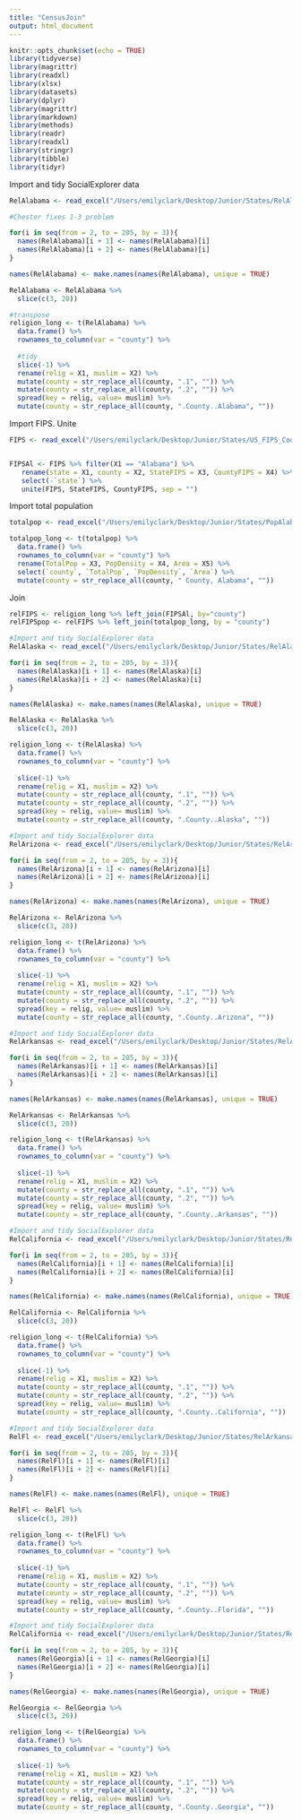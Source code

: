 ```yaml
---
title: "CensusJoin"
output: html_document
---
```


```r
knitr::opts_chunk$set(echo = TRUE)
library(tidyverse)
library(magrittr)
library(readxl)
library(xlsx)
library(datasets)
library(dplyr)
library(magrittr)
library(markdown)
library(methods)
library(readr)
library(readxl)
library(stringr)
library(tibble)
library(tidyr)

```

Import and tidy SocialExplorer data

```r
RelAlabama <- read_excel("/Users/emilyclark/Desktop/Junior/States/RelAlabama.xls", skip = 1, sheet = "Sheet1")

#Chester fixes 1-3 problem

for(i in seq(from = 2, to = 205, by = 3)){
  names(RelAlabama)[i + 1] <- names(RelAlabama)[i]
  names(RelAlabama)[i + 2] <- names(RelAlabama)[i]
}

names(RelAlabama) <- make.names(names(RelAlabama), unique = TRUE)

RelAlabama <- RelAlabama %>% 
  slice(c(3, 20))

#transpose
religion_long <- t(RelAlabama) %>% 
  data.frame() %>% 
  rownames_to_column(var = "county") %>% 
  
  #tidy
  slice(-1) %>% 
  rename(relig = X1, muslim = X2) %>% 
  mutate(county = str_replace_all(county, ".1", "")) %>% 
  mutate(county = str_replace_all(county, ".2", "")) %>%
  spread(key = relig, value= muslim) %>%
  mutate(county = str_replace_all(county, ".County..Alabama", ""))

```

Import FIPS. Unite 

```r

FIPS <- read_excel("/Users/emilyclark/Desktop/Junior/States/US_FIPS_Codes.xls", col_names = FALSE) 


FIPSAl <- FIPS %>% filter(X1 == "Alabama") %>%
   rename(state = X1, county = X2, StateFIPS = X3, CountyFIPS = X4) %>%
   select(-`state`) %>%
   unite(FIPS, StateFIPS, CountyFIPS, sep = "")

```

Import total population
```r
totalpop <- read_excel("/Users/emilyclark/Desktop/Junior/States/PopAlabama.xls", skip = 1, sheet = "Sheet1")

totalpop_long <- t(totalpop) %>%
  data.frame() %>% 
  rownames_to_column(var = "county") %>%
  rename(TotalPop = X3, PopDensity = X4, Area = X5) %>%
  select(`county`, `TotalPop`, `PopDensity`, `Area`) %>%
  mutate(county = str_replace_all(county, " County, Alabama", ""))


```

Join
```r
relFIPS <- religion_long %>% left_join(FIPSAl, by="county")
relFIPSpop <- relFIPS %>% left_join(totalpop_long, by = "county")

```

```r

#Import and tidy SocialExplorer data
RelAlaska <- read_excel("/Users/emilyclark/Desktop/Junior/States/RelAlaska.xls", skip = 1, sheet = "Sheet1")

for(i in seq(from = 2, to = 205, by = 3)){
  names(RelAlaska)[i + 1] <- names(RelAlaska)[i]
  names(RelAlaska)[i + 2] <- names(RelAlaska)[i]
}

names(RelAlaska) <- make.names(names(RelAlaska), unique = TRUE)

RelAlaska <- RelAlaska %>% 
  slice(c(3, 20))

religion_long <- t(RelAlaska) %>% 
  data.frame() %>% 
  rownames_to_column(var = "county") %>% 
  
  slice(-1) %>% 
  rename(relig = X1, muslim = X2) %>% 
  mutate(county = str_replace_all(county, ".1", "")) %>% 
  mutate(county = str_replace_all(county, ".2", "")) %>%
  spread(key = relig, value= muslim) %>%
  mutate(county = str_replace_all(county, ".County..Alaska", ""))

```

```r
#Import and tidy SocialExplorer data
RelArizona <- read_excel("/Users/emilyclark/Desktop/Junior/States/RelArizona.xls", skip = 1, sheet = "Sheet1")

for(i in seq(from = 2, to = 205, by = 3)){
  names(RelArizona)[i + 1] <- names(RelArizona)[i]
  names(RelArizona)[i + 2] <- names(RelArizona)[i]
}

names(RelArizona) <- make.names(names(RelArizona), unique = TRUE)

RelArizona <- RelArizona %>% 
  slice(c(3, 20))

religion_long <- t(RelArizona) %>% 
  data.frame() %>% 
  rownames_to_column(var = "county") %>% 
  
  slice(-1) %>% 
  rename(relig = X1, muslim = X2) %>% 
  mutate(county = str_replace_all(county, ".1", "")) %>% 
  mutate(county = str_replace_all(county, ".2", "")) %>%
  spread(key = relig, value= muslim) %>%
  mutate(county = str_replace_all(county, ".County..Arizona", ""))

```

```r
#Import and tidy SocialExplorer data
RelArkansas <- read_excel("/Users/emilyclark/Desktop/Junior/States/RelArkansas.xls", skip = 1, sheet = "Sheet1")

for(i in seq(from = 2, to = 205, by = 3)){
  names(RelArkansas)[i + 1] <- names(RelArkansas)[i]
  names(RelArkansas)[i + 2] <- names(RelArkansas)[i]
}

names(RelArkansas) <- make.names(names(RelArkansas), unique = TRUE)

RelArkansas <- RelArkansas %>% 
  slice(c(3, 20))

religion_long <- t(RelArkansas) %>% 
  data.frame() %>% 
  rownames_to_column(var = "county") %>% 
  
  slice(-1) %>% 
  rename(relig = X1, muslim = X2) %>% 
  mutate(county = str_replace_all(county, ".1", "")) %>% 
  mutate(county = str_replace_all(county, ".2", "")) %>%
  spread(key = relig, value= muslim) %>%
  mutate(county = str_replace_all(county, ".County..Arkansas", ""))

```


```r
#Import and tidy SocialExplorer data
RelCalifornia <- read_excel("/Users/emilyclark/Desktop/Junior/States/RelCalifornia.xls", skip = 1, sheet = "Sheet1")

for(i in seq(from = 2, to = 205, by = 3)){
  names(RelCalifornia)[i + 1] <- names(RelCalifornia)[i]
  names(RelCalifornia)[i + 2] <- names(RelCalifornia)[i]
}

names(RelCalifornia) <- make.names(names(RelCalifornia), unique = TRUE)

RelCalifornia <- RelCalifornia %>% 
  slice(c(3, 20))

religion_long <- t(RelCalifornia) %>% 
  data.frame() %>% 
  rownames_to_column(var = "county") %>% 
  
  slice(-1) %>% 
  rename(relig = X1, muslim = X2) %>% 
  mutate(county = str_replace_all(county, ".1", "")) %>% 
  mutate(county = str_replace_all(county, ".2", "")) %>%
  spread(key = relig, value= muslim) %>%
  mutate(county = str_replace_all(county, ".County..California", ""))

```


```r
#Import and tidy SocialExplorer data
RelFl <- read_excel("/Users/emilyclark/Desktop/Junior/States/RelArkansas.xls", skip = 1, sheet = "Sheet3")

for(i in seq(from = 2, to = 205, by = 3)){
  names(RelFl)[i + 1] <- names(RelFl)[i]
  names(RelFl)[i + 2] <- names(RelFl)[i]
}

names(RelFl) <- make.names(names(RelFl), unique = TRUE)

RelFl <- RelFl %>% 
  slice(c(3, 20))

religion_long <- t(RelFl) %>% 
  data.frame() %>% 
  rownames_to_column(var = "county") %>% 
  
  slice(-1) %>% 
  rename(relig = X1, muslim = X2) %>% 
  mutate(county = str_replace_all(county, ".1", "")) %>% 
  mutate(county = str_replace_all(county, ".2", "")) %>%
  spread(key = relig, value= muslim) %>%
  mutate(county = str_replace_all(county, ".County..Florida", ""))

```

```r
#Import and tidy SocialExplorer data
RelCalifornia <- read_excel("/Users/emilyclark/Desktop/Junior/States/RelArkansas.xls", skip = 1, sheet = "Sheet4")

for(i in seq(from = 2, to = 205, by = 3)){
  names(RelGeorgia)[i + 1] <- names(RelGeorgia)[i]
  names(RelGeorgia)[i + 2] <- names(RelGeorgia)[i]
}

names(RelGeorgia) <- make.names(names(RelGeorgia), unique = TRUE)

RelGeorgia <- RelGeorgia %>% 
  slice(c(3, 20))

religion_long <- t(RelGeorgia) %>% 
  data.frame() %>% 
  rownames_to_column(var = "county") %>% 
  
  slice(-1) %>% 
  rename(relig = X1, muslim = X2) %>% 
  mutate(county = str_replace_all(county, ".1", "")) %>% 
  mutate(county = str_replace_all(county, ".2", "")) %>%
  spread(key = relig, value= muslim) %>%
  mutate(county = str_replace_all(county, ".County..Georgia", ""))

```